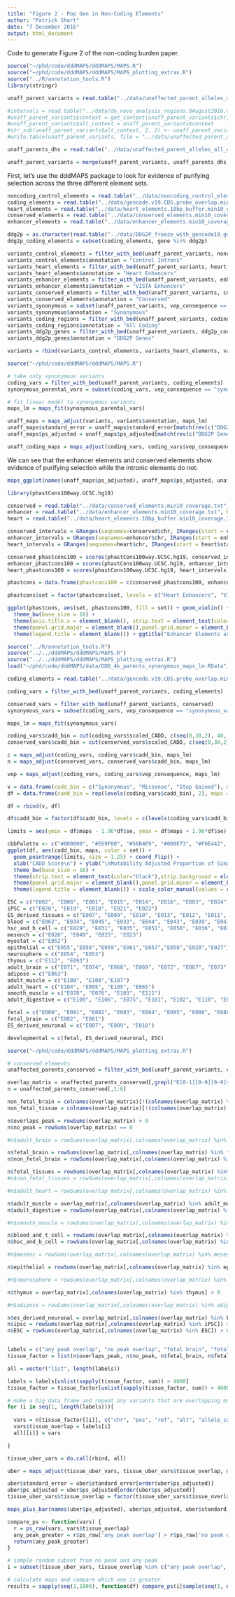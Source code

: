 ```yaml
---
title: "Figure 2 - Pop Gen in Non-Coding Elements"
author: "Patrick Short"
date: "7 December 2016"
output: html_document
---
```


Code to generate Figure 2 of the non-coding burden paper.

```r
source("~/phd/code/dddMAPS/dddMAPS/MAPS.R")
source("~/phd/code/dddMAPS/dddMAPS/MAPS_plotting_extras.R")
source("../R/annotation_tools.R")
library(stringr)

unaff_parent_variants = read.table("../data/unaffected_parent_alleles_all_chromosomes.FS_20.phylop.txt", header = TRUE, sep = "\t")

#intervals = read.table("../data/de_novo_analysis_regions.8August2016.txt", header = TRUE, sep = "\t")
#unaff_parent_variants$context = get_context(unaff_parent_variants$chr, unaff_parent_variants$pos, intervals)
#unaff_parent_variants$alt_context = unaff_parent_variants$context
#str_sub(unaff_parent_variants$alt_context, 2, 2) <- unaff_parent_variants$alt  # replace with alt
#write.table(unaff_parent_variants, file = "../data/unaffected_parent_alleles_all_chromosomes.FS_20.phylop.txt", col.names = TRUE, sep = "\t", quote = FALSE, row.names = FALSE)

unaff_parents_dhs = read.table("../data/unaffected_parent_alleles_all_chromosomes.CADD.DHS_broad_peak_fdr_0.01.chromHMM.AllRoadmapTissues.txt", header = TRUE, sep = "\t")

unaff_parent_variants = merge(unaff_parent_variants, unaff_parents_dhs)

```

First, let's use the dddMAPS package to look for evidence of purifying selection across the three different element sets.

```r

noncoding_control_elements = read.table("../data/noncoding_control_elements.10bp_buffer.min10_coverage.30bp_element_minimum.30x_probe_coverage_minimum.no_ddg2p_overlap.txt", header = TRUE, sep = "\t")
coding_elements = read.table("../data/gencode.v19.CDS.probe_overlap.min10_coverage.txt", header = TRUE, sep = "\t")
heart_elements = read.table("../data/heart_elements.10bp_buffer.min10_coverage.30bp_element_minimum.txt", header = TRUE, sep = "\t")
conserved_elements = read.table("../data/conserved_elements.min10_coverage.txt", header = TRUE, sep = "\t")
enhancer_elements = read.table("../data/enhancer_elements.min10_coverage.txt", header = TRUE, sep = "\t")

ddg2p = as.character(read.table("../data/DDG2P_freeze_with_gencode19_genomic_coordinates_20141118_fixed.txt", header = TRUE, sep = "\t")$gencode_gene)
ddg2p_coding_elements = subset(coding_elements, gene %in% ddg2p)

variants_control_elements = filter_with_bed(unaff_parent_variants, noncoding_control_elements)
variants_control_elements$annotation = "Control Introns"
variants_heart_elements = filter_with_bed(unaff_parent_variants, heart_elements)
variants_heart_elements$annotation = "Heart Enhancers"
variants_enhancer_elements = filter_with_bed(unaff_parent_variants, enhancer_elements)
variants_enhancer_elements$annotation = "VISTA Enhancers"
variants_conserved_elements = filter_with_bed(unaff_parent_variants, conserved_elements)
variants_conserved_elements$annotation = "Conserved"
variants_synonymous = subset(unaff_parent_variants, vep_consequence == "synonymous_variant")
variants_synonymous$annotation = "Synonymous"
variants_coding_regions = filter_with_bed(unaff_parent_variants, coding_elements)
variants_coding_regions$annotation = "All Coding"
variants_ddg2p_genes = filter_with_bed(unaff_parent_variants, ddg2p_coding_elements)
variants_ddg2p_genes$annotation = "DDG2P Genes"

variants = rbind(variants_control_elements, variants_heart_elements, variants_enhancer_elements, variants_conserved_elements, variants_synonymous, variants_coding_regions, variants_ddg2p_genes)

```

```r
source("~/phd/code/dddMAPS/dddMAPS/MAPS.R")

# take only synonymous variants
coding_vars = filter_with_bed(unaff_parent_variants, coding_elements)
synonymous_parental_vars = subset(coding_vars, vep_consequence == "synonymous_variant")

# fit linear model to synonymous variants
maps_lm = maps_fit(synonymous_parental_vars)

unaff_maps = maps_adjust(variants, variants$annotation, maps_lm)
unaff_maps$standard_error = unaff_maps$standard_error[match(rev(c("DDG2P Genes", "All Coding", "Synonymous", "Conserved", "VISTA Enhancers", "Heart Enhancers", "Control Introns")), names(unaff_maps$ps_adjusted))]
unaff_maps$ps_adjusted = unaff_maps$ps_adjusted[match(rev(c("DDG2P Genes", "All Coding", "Synonymous", "Conserved", "VISTA Enhancers", "Heart Enhancers", "Control Introns")), names(unaff_maps$ps_adjusted))]

unaff_coding_maps = maps_adjust(coding_vars, coding_vars$vep_consequence, maps_lm)

```

We can see that the enhancer elements and conserved elements show evidence of purifying selection while the intronic elements do not:

```r

maps_ggplot(names(unaff_maps$ps_adjusted), unaff_maps$ps_adjusted, unaff_maps$standard_error, add_coding = FALSE , already_ordered = TRUE, score_name = "")

```

```r
library(phastCons100way.UCSC.hg19)

conserved = read.table("../data/conserved_elements.min10_coverage.txt", header = TRUE, sep = "\t")
enhancer = read.table("../data/enhancer_elements.min10_coverage.txt", header = TRUE, sep = "\t")
heart = read.table("../data/heart_elements.10bp_buffer.min10_coverage.30bp_element_minimum.txt", header = TRUE, sep = "\t")

conserved_intervals = GRanges(seqnames=conserved$chr, IRanges(start = conserved$start, width = conserved$stop - conserved$start + 1))
enhancer_intervals = GRanges(seqnames=enhancer$chr, IRanges(start = enhancer$start, width = enhancer$stop - enhancer$start + 1))
heart_intervals = GRanges(seqnames=heart$chr, IRanges(start = heart$start, width = heart$stop - heart$start + 1))

conserved_phastcons100 = scores(phastCons100way.UCSC.hg19, conserved_intervals)
enhancer_phastcons100 = scores(phastCons100way.UCSC.hg19, enhancer_intervals)
heart_phastcons100 = scores(phastCons100way.UCSC.hg19, heart_intervals)

phastcons = data.frame(phastcons100 = c(conserved_phastcons100, enhancer_phastcons100, heart_phastcons100), set = c(rep("Conserved Elements", length(conserved_phastcons100)), rep("VISTA Enhancers", length(enhancer_phastcons100)), rep("Heart Enhancers", length(heart_phastcons100))))

phastcons$set = factor(phastcons$set, levels = c("Heart Enhancers", "VISTA Enhancers", "Conserved Elements"))

ggplot(phastcons, aes(set, phastcons100, fill = set)) + geom_violin() +
  theme_bw(base_size = 18) + 
  theme(axis.title.x = element_blank(), strip.text = element_text(color="black"),strip.background = element_rect(fill="white", size=0),panel.border = element_blank()) + 
  theme(panel.grid.major = element_blank(),panel.grid.minor = element_blank(), plot.title = element_text(hjust = 0.5)) +
  theme(legend.title = element_blank()) + ggtitle("Enhancer Elements are Not Highly Conserved")

```

```r
source("../R/annotation_tools.R")
source("../../dddMAPS/dddMAPS/MAPS.R")
source("../../dddMAPS/dddMAPS/MAPS_plotting_extras.R")
load("~/phd/code/dddMAPS/data/DDD_4k_parents_synonymous_maps_lm.RData")

coding_elements = read.table("../data/gencode.v19.CDS.probe_overlap.min10_coverage.txt", header = TRUE, sep = "\t")

coding_vars = filter_with_bed(unaff_parent_variants, coding_elements)

conserved_vars = filter_with_bed(unaff_parent_variants, conserved)
synonymous_vars = subset(coding_vars, vep_consequence == "synonymous_variant")

maps_lm = maps_fit(synonymous_vars)

coding_vars$cadd_bin = cut(coding_vars$scaled_CADD, c(seq(0,30,2), 40, 50))
conserved_vars$cadd_bin = cut(conserved_vars$scaled_CADD, c(seq(0,30,2), 40, 50))

c = maps_adjust(coding_vars, coding_vars$cadd_bin, maps_lm)
n = maps_adjust(conserved_vars, conserved_vars$cadd_bin, maps_lm)

vep = maps_adjust(coding_vars, coding_vars$vep_consequence, maps_lm)

v = data.frame(cadd_bin = c("Synonymous", "Missense", "Stop Gained"), maps = c(vep$ps_adjusted["synonymous_variant"], vep$ps_adjusted["missense_variant"], vep$ps_adjusted["stop_gained"]), se = c(vep$standard_error["synonymous_variant"], vep$standard_error["missense_variant"], vep$standard_error["stop_gained"]), set = "VEP Annotation")
df = data.frame(cadd_bin = rep(levels(coding_vars$cadd_bin), 2), maps = c(c$ps_adjusted, n$ps_adjusted), se = c(c$standard_error, n$standard_error), set = c(rep("Coding", length(c$ps_adjusted)), rep("Conserved Non-Coding", length(n$ps_adjusted))))

df = rbind(v, df)

df$cadd_bin = factor(df$cadd_bin, levels = c(levels(coding_vars$cadd_bin), c("Synonymous", "Missense", "Stop Gained")), ordered = TRUE)

limits = aes(ymin = df$maps - 1.96*df$se, ymax = df$maps + 1.96*df$se)

cbbPalette <- c("#000000", "#E69F00", "#56B4E9", "#009E73", "#F0E442", "#0072B2", "#D55E00", "#CC79A7")
ggplot(df, aes(cadd_bin, maps, color = set)) +
  geom_pointrange(limits, size = 1.25) + coord_flip() +
  xlab("CADD Score\n") + ylab("\nMutability Adjusted Proportion of Singletons") +
  theme_bw(base_size = 18) + 
  theme(strip.text = element_text(color="black"),strip.background = element_rect(fill="white", size=0),panel.border = element_blank()) + 
  theme(panel.grid.major = element_blank(),panel.grid.minor = element_blank()) +
  theme(legend.title = element_blank()) + scale_color_manual(values = cbbPalette)


```

```r

ESC = c("E002", "E008", "E001", "E015", "E014", "E016", "E003", "E024")
iPSC = c("E020", "E019", "E018", "E021", "E022")
ES_derived_tissues = c("E007", "E009", "E010", "E013", "E012", "E011", "E004", "E005", "E006")
blood = c("E062", "E034", "E045", "E033", "E044", "E043", "E039", "E041", "E042", "E040", "E037", "E048", "E038", "E047")
hsc_and_b_cell = c("E029", "E031", "E035", "E051", "E050", "E036", "E032", "E046", "E030")
mesench = c("E026", "E049", "E025", "E023")
myostat = c("E052")
epithelial = c("E055","E056","E059","E061","E057","E058","E028","E027")
neurosphere = c("E054", "E053")
thymus = c("E112", "E093")
adult_brain = c("E071", "E074", "E068", "E069", "E072", "E067", "E073", "E070")
adipose = c("E063")
adult_muscle = c("E100", "E108","E107")
adult_heart = c("E104", "E095", "E105", "E065")
smooth_muscle = c("E078", "E076", "E103", "E111")
adult_digestive = c("E109", "E106", "E075", "E101", "E102", "E110", "E077", "E079", "E094")

fetal = c("E080", "E081", "E082", "E083", "E084", "E085", "E086", "E088", "E089", "E090", "E092", "E093", "E017") # E091, placenta not tested because it is not strictly fetal
fetal_brain = c("E082", "E081")
ES_derived_neuronal = c("E007", "E009", "E010")

developmental = c(fetal, ES_derived_neuronal, ESC)

```


```r
source("~/phd/code/dddMAPS/dddMAPS/MAPS_plotting_extras.R")

# conserved elements 
unaffected_parents_conserved = filter_with_bed(unaff_parent_variants, conserved)

overlap_matrix = unaffected_parents_conserved[,grepl("E[0-1][0-9][0-9]$", colnames(unaffected_parents_conserved))]
n = unaffected_parents_conserved[,1:6]

non_fetal_brain = colnames(overlap_matrix)[!(colnames(overlap_matrix) %in% fetal_brain)]
non_fetal_tissue = colnames(overlap_matrix)[!(colnames(overlap_matrix) %in% fetal)]

n$overlaps_peak = rowSums(overlap_matrix) > 0
n$no_peak = rowSums(overlap_matrix) == 0

#n$adult_brain = rowSums(overlap_matrix[,colnames(overlap_matrix) %in% adult_brain]) > 0 # no DHS data

n$fetal_brain = rowSums(overlap_matrix[,colnames(overlap_matrix) %in% fetal_brain]) > 0
n$non_fetal_brain = rowSums(overlap_matrix[,colnames(overlap_matrix) %in% fetal_brain]) == 0 & rowSums(overlap_matrix[,colnames(overlap_matrix) %in% non_fetal_brain]) > 0

n$fetal_tissues = rowSums(overlap_matrix[,colnames(overlap_matrix) %in% fetal]) > 0
#n$non_fetal_tissues = rowSums(overlap_matrix[,colnames(overlap_matrix) %in% fetal]) == 0 & rowSums(overlap_matrix[,colnames(overlap_matrix) %in% non_fetal_tissue]) > 0

#n$adult_heart = rowSums(overlap_matrix[,colnames(overlap_matrix) %in% adult_heart]) > 0 # no DHS data

n$adult_muscle = overlap_matrix[,colnames(overlap_matrix) %in% adult_muscle] > 0
n$adult_digestive = rowSums(overlap_matrix[,colnames(overlap_matrix) %in% adult_digestive]) > 0

#n$smooth_muscle = rowSums(overlap_matrix[,colnames(overlap_matrix) %in% smooth_muscle]) > 0 # no DHS data

n$blood_and_t_cell = rowSums(overlap_matrix[,colnames(overlap_matrix) %in% blood]) > 0
n$hsc_and_b_cell = rowSums(overlap_matrix[,colnames(overlap_matrix) %in% hsc_and_b_cell]) > 0

#n$mesenc = rowSums(overlap_matrix[,colnames(overlap_matrix) %in% mesench]) > 0 # no DHS data

n$epithelial = rowSums(overlap_matrix[,colnames(overlap_matrix) %in% epithelial]) > 0

#n$neurosphere = rowSums(overlap_matrix[,colnames(overlap_matrix) %in% neurosphere]) > 0 # no DHS data

n$thymus = overlap_matrix[,colnames(overlap_matrix) %in% thymus] > 0

#n$adipose = rowSums(overlap_matrix[,colnames(overlap_matrix) %in% adipose]) > 0 # no DHS data

n$es_derived_neuronal = overlap_matrix[,colnames(overlap_matrix) %in% ES_derived_neuronal] > 0
n$ipsc = rowSums(overlap_matrix[,colnames(overlap_matrix) %in% iPSC]) > 0
n$ESC = rowSums(overlap_matrix[,colnames(overlap_matrix) %in% ESC]) > 0


labels = c("any peak overlap", "no peak overlap", "fetal brain", "fetal tissue", "adult muscle", "adult digestive", "blood and t-cell", "HSC and b-cell", "epithelial", "thymus", "ES-derived neuronal", "iPSC", "ESC")
tissue_factor = list(n$overlaps_peak, n$no_peak, n$fetal_brain, n$fetal_tissues, n$adult_muscle, n$adult_digestive, n$blood_and_t_cell, n$hsc_and_b_cell, n$epithelial, n$thymus, n$es_derived_neuronal, n$ipsc, n$ESC)

all = vector("list", length(labels))

labels = labels[unlist(sapply(tissue_factor, sum)) > 4000]
tissue_factor = tissue_factor[unlist(sapply(tissue_factor, sum)) > 4000]

# make a big data frame and repeat any variants that are overlapping multiple different tissues
for (i in seq(1, length(labels))){
  
  vars = n[tissue_factor[[i]], c("chr", "pos", "ref", "alt", "allele_count")]
  vars$tissue_overlap = labels[i]
  all[[i]] = vars

}

tissue_uber_vars = do.call(rbind, all)

uber = maps_adjust(tissue_uber_vars, tissue_uber_vars$tissue_overlap, maps_lm)

uber$standard_error = uber$standard_error[order(uber$ps_adjusted)]
uber$ps_adjusted = uber$ps_adjusted[order(uber$ps_adjusted)]
tissue_uber_vars$tissue_overlap = factor(tissue_uber_vars$tissue_overlap, levels = names(uber$ps_adjusted), ordered = TRUE)

maps_plus_bar(names(uber$ps_adjusted), uber$ps_adjusted, uber$standard_error,tissue_uber_vars, tissue_uber_vars$tissue_overlap, score_name = "Conserved Element DHS Annotation", add_coding_fixed = FALSE )

```


```r

compare_ps <- function(vars) {
  r = ps_raw(vars, vars$tissue_overlap)
  any_peak_greater = r$ps_raw['any peak overlap'] > r$ps_raw['no peak overlap']
  return(any_peak_greater)
}

# sample random subset from no peak and any peak
i = subset(tissue_uber_vars, tissue_overlap %in% c("any peak overlap", "no peak overlap"))

# calculate maps and compare which one is greater
results = sapply(seq(1,1000), function(df) compare_ps(i[sample(seq(1, nrow(i)), nrow(i), replace = TRUE),]))

```